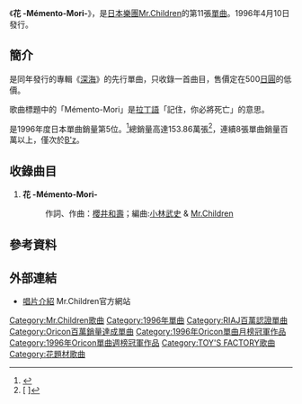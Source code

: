 {{Infobox Single
| Name           = 花 -Mémento-Mori-
| Artist         = [[Mr.Children|Mr.Children]]
| Album          = [[深海_(專輯)|深海]]
| A-side         =
| B-side         =
| Released       = 1996年4月10日
| Format         = [[單曲|單曲CD]]
| Recorded       =
| Genre          = [[J-POP|J-POP]]
| Length         = 4分42秒
| Label          = [[TOY'S_FACTORY|TOY'S FACTORY]]
| Writer         = [[櫻井和壽|櫻井和壽]]
| Producer       = [[小林武史|小林武史]]
| Certification  = Million（[[日本唱片協會|日本唱片協會]]）
| Chart position = * 週間最高排行第1位（[[Oricon|Oricon]]）
* 1996年4月度月間排行第1位（[[Oricon|Oricon]]）
* 1996年度年間排行第5位（[[Oricon|Oricon]]）
| Last single    = [[無名的詩|無名的詩]]<br />（1996年）
| This single    = '''花 -Mémento-Mori-'''<br />（1996年）
| Next single    = [[機關槍連續掃射_-Mr.Children_Bootleg-|機關槍連續掃射 -Mr.Children Bootleg-]]<br />（1996年）
}}
《'''花 -Mémento-Mori-'''》，是[[日本|日本]][[樂團|樂團]][[Mr.Children|Mr.Children]]的第11張[[單曲|單曲]]。1996年4月10日發行。

==簡介==
是同年發行的專輯《[[深海_(專輯)|深海]]》的先行單曲，只收錄一首曲目，售價定在500[[日圓|日圓]]的低價。

歌曲標題中的「Mémento-Mori」是[[拉丁語|拉丁語]]「記住，你必將死亡」的意思。

是1996年度日本單曲銷量第5位。<ref>{{Cite web |url=http://www.musictvprogram.com/corner-ranking-1996.html |script-title=ja:1996年間シングルランキング TOP100 |access-date=2010-06-08 |archive-url=https://web.archive.org/web/20120430053953/http://www.musictvprogram.com/corner-ranking-1996.html |archive-date=2012-04-30 |dead-url=yes }}</ref>總銷量高達153.86萬張<ref>[{{Cite web |url=http://www.oricon.co.jp/news/music/21151/ |script-title=ja:Mr.Children、待望のニューシングル「箒星」リリース決定！ |accessdate=2010-06-08 |archive-date=2009-10-11 |archive-url=https://web.archive.org/web/20091011064955/http://www.oricon.co.jp/news/music/21151/ |dead-url=no }} {{lang|ja|Mr.Children、待望のニューシングル「箒星」リリース決定！}}]</ref>，連續8張單曲銷量百萬以上，僅次於[[B'z|B'z]]。

==收錄曲目==
# '''花 -Mémento-Mori-'''
#:作詞、作曲：[[櫻井和壽|櫻井和壽]]；編曲:[[小林武史|小林武史]] & [[Mr.Children|Mr.Children]]

==參考資料==
{{reflist}}

==外部連結==
*[http://www.mrchildren.jp/disco/single/single11.html 唱片介紹] {{Wayback|url=http://www.mrchildren.jp/disco/single/single11.html |date=20110309044908 }} Mr.Children官方網站

{{Mr.Children}}
{{Oricon單曲月榜冠軍 (1990年代後期)|1996年4月}}

{{DEFAULTSORT:Hana Mémento Mori}}
[[Category:Mr.Children歌曲|Category:Mr.Children歌曲]]
[[Category:1996年單曲|Category:1996年單曲]]
[[Category:RIAJ百萬認證單曲|Category:RIAJ百萬認證單曲]]
[[Category:Oricon百萬銷量達成單曲|Category:Oricon百萬銷量達成單曲]]
[[Category:1996年Oricon單曲月榜冠軍作品|Category:1996年Oricon單曲月榜冠軍作品]]
[[Category:1996年Oricon單曲週榜冠軍作品|Category:1996年Oricon單曲週榜冠軍作品]]
[[Category:TOY'S_FACTORY歌曲|Category:TOY'S FACTORY歌曲]]
[[Category:花題材歌曲|Category:花題材歌曲]]